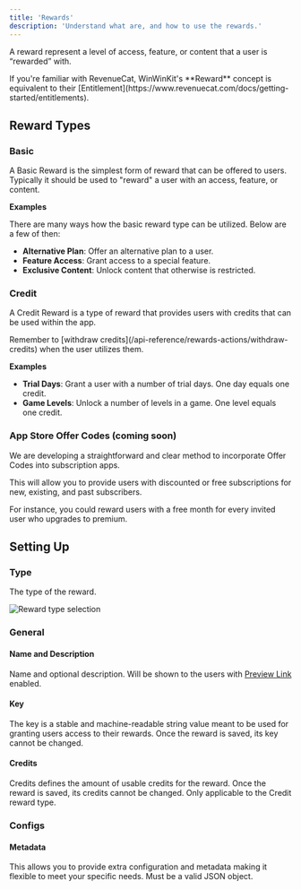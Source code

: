 ```yaml
---
title: 'Rewards'
description: 'Understand what are, and how to use the rewards.'
---
```


A reward represent a level of access, feature, or content that a user is “rewarded” with.

<Info>
If you're familiar with RevenueCat, WinWinKit's **Reward** concept is equivalent to their [Entitlement](https://www.revenuecat.com/docs/getting-started/entitlements).
</Info>

## Reward Types

### Basic

A Basic Reward is the simplest form of reward that can be offered to users.
Typically it should be used to "reward" a user with an access, feature, or content.

**Examples**

There are many ways how the basic reward type can be utilized.
Below are a few of then:

- **Alternative Plan**: Offer an alternative plan to a user.
- **Feature Access**: Grant access to a special feature.
- **Exclusive Content**: Unlock content that otherwise is restricted.

### Credit

A Credit Reward is a type of reward that provides users with credits that can be used within the app.

<Info>
Remember to [withdraw credits](/api-reference/rewards-actions/withdraw-credits) when the user utilizes them.
</Info>

**Examples**

- **Trial Days**: Grant a user with a number of trial days. One day equals one credit.
- **Game Levels**: Unlock a number of levels in a game. One level equals one credit. 

### App Store Offer Codes (coming soon)

We are developing a straightforward and clear method to incorporate Offer Codes into subscription apps.

This will allow you to provide users with discounted or free subscriptions for new, existing, and past subscribers.

For instance, you could reward users with a free month for every invited user who upgrades to premium.

## Setting Up

### Type

The type of the reward.

![Reward type selection](/images/reward-type-selection.png)

### General

#### Name and Description

Name and optional description. Will be shown to the users with [Preview Link](/referral/preview-link) enabled. 

#### Key

The key is a stable and machine-readable string value meant to be used for granting users access to their rewards.
Once the reward is saved, its key cannot be changed.

#### Credits

Credits defines the amount of usable credits for the reward.
Once the reward is saved, its credits cannot be changed.
Only applicable to the Credit reward type.

### Configs

#### Metadata

This allows you to provide extra configuration and metadata making it flexible to meet your specific needs. 
Must be a valid JSON object.